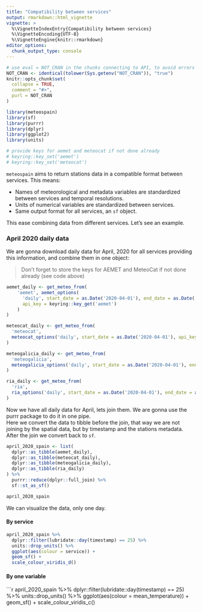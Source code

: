 ```yaml
---
title: "Compatibility between services"
output: rmarkdown::html_vignette
vignette: >
  %\VignetteIndexEntry{Compatibility between services}
  %\VignetteEncoding{UTF-8}
  %\VignetteEngine{knitr::rmarkdown}
editor_options: 
  chunk_output_type: console
---
```


```r
# use eval = NOT_CRAN in the chunks connecting to API, to avoid errors or warnings in CRAN checks
NOT_CRAN <- identical(tolower(Sys.getenv("NOT_CRAN")), "true")
knitr::opts_chunk$set(
  collapse = TRUE,
  comment = "#>",
  purl = NOT_CRAN
)
```

```r
library(meteospain)
library(sf)
library(purrr)
library(dplyr)
library(ggplot2)
library(units)

# provide keys for aemet and meteocat if not done already
# keyring::key_set('aemet')
# keyring::key_set('meteocat')
```

`meteospain` aims to return stations data in a compatible format between services. This means:

  - Names of meteorological and metadata variables are standardized between services and temporal
  resolutions.
  - Units of numerical variables are standardized between services.
  - Same output format for all services, an `sf` object.

This ease combining data from different services. Let's see an example.

### April 2020 daily data

We are gonna download daily data for April, 2020 for all services providing this information, and combine
them in one object:

  > Don't forget to store the keys for AEMET and MeteoCat if not done already (see code above)

```r
aemet_daily <- get_meteo_from(
    'aemet', aemet_options(
      'daily', start_date = as.Date('2020-04-01'), end_date = as.Date('2020-04-30'),
      api_key = keyring::key_get('aemet')
    )
)

meteocat_daily <- get_meteo_from(
  'meteocat',
  meteocat_options('daily', start_date = as.Date('2020-04-01'), api_key = keyring::key_get('meteocat'))
)

meteogalicia_daily <- get_meteo_from(
  'meteogalicia',
  meteogalicia_options('daily', start_date = as.Date('2020-04-01'), end_date = as.Date('2020-04-30'))
)

ria_daily <- get_meteo_from(
  'ria',
  ria_options('daily', start_date = as.Date('2020-04-01'), end_date = as.Date('2020-04-30'))
)
```

Now we have all daily data for April, lets join them. We are gonna use the purrr package to do it in one
pipe.  
Here we convert the data to tibble before the join, that way we are not joining by the spatial data, but
by timestamp and the stations metadata. After the join we convert back to `sf`.

```r
april_2020_spain <- list(
  dplyr::as_tibble(aemet_daily),
  dplyr::as_tibble(meteocat_daily),
  dplyr::as_tibble(meteogalicia_daily),
  dplyr::as_tibble(ria_daily)
) %>%
  purrr::reduce(dplyr::full_join) %>%
  sf::st_as_sf()

april_2020_spain
```

We can visualize the data, only one day.  

#### By service

```r
april_2020_spain %>%
  dplyr::filter(lubridate::day(timestamp) == 25) %>%
  units::drop_units() %>%
  ggplot(aes(colour = service)) +
  geom_sf() +
  scale_colour_viridis_d()
```

#### By one variable

```r
april_2020_spain %>%
  dplyr::filter(lubridate::day(timestamp) == 25) %>%
  units::drop_units() %>%
  ggplot(aes(colour = mean_temperature)) +
  geom_sf() +
  scale_colour_viridis_c()
